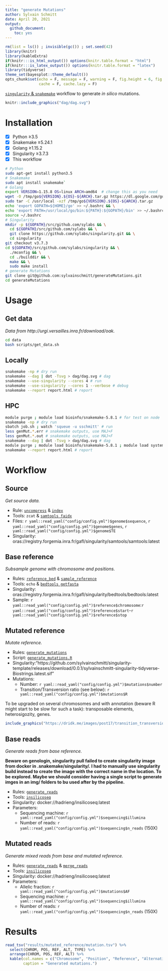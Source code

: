 ```yaml
---
title: "generate Mutations"
author: Sylvain Schmitt
date: April 20, 2021
output:
  github_document: 
    toc: yes
---
```


```r
rm(list = ls()) ; invisible(gc()) ; set.seed(42)
library(knitr)
library(kableExtra)
if(knitr:::is_html_output()) options(knitr.table.format = "html") 
if(knitr:::is_latex_output()) options(knitr.table.format = "latex") 
library(tidyverse)
theme_set(bayesplot::theme_default())
opts_chunk$set(echo = F, message = F, warning = F, fig.height = 6, fig.width = 8,
               cache = F, cache.lazy = F)
```

[`singularity` & `snakemake`](https://github.com/sylvainschmitt/snakemake_singularity) workflow to generate *in silico* mutations.

```r
knitr::include_graphics("dag/dag.svg")
```

# Installation

- [x] Python ≥3.5
- [x] Snakemake ≥5.24.1
- [x] Golang ≥1.15.2
- [x] Singularity ≥3.7.3
- [x] This workflow

```bash
# Python
sudo apt-get install python3.5
# Snakemake
sudo apt install snakemake`
# Golang
export VERSION=1.15.8 OS=linux ARCH=amd64  # change this as you need
wget -O /tmp/go${VERSION}.${OS}-${ARCH}.tar.gz https://dl.google.com/go/go${VERSION}.${OS}-${ARCH}.tar.gz && \
sudo tar -C /usr/local -xzf /tmp/go${VERSION}.${OS}-${ARCH}.tar.gz
echo 'export GOPATH=${HOME}/go' >> ~/.bashrc && \
echo 'export PATH=/usr/local/go/bin:${PATH}:${GOPATH}/bin' >> ~/.bashrc && \
source ~/.bashrc
# Singularity
mkdir -p ${GOPATH}/src/github.com/sylabs && \
  cd ${GOPATH}/src/github.com/sylabs && \
  git clone https://github.com/sylabs/singularity.git && \
  cd singularity
git checkout v3.7.3
cd ${GOPATH}/src/github.com/sylabs/singularity && \
  ./mconfig && \
  cd ./builddir && \
  make && \
  sudo make install
# generate Mutations
git clone git@github.com:sylvainschmitt/generateMutations.git
cd generateMutations
```

# Usage

## Get data

*Data from http://urgi.versailles.inra.fr/download/oak.*

```bash
cd data
bash scripts/get_data.sh
```

## Locally

```bash
snakemake -np # dry run
snakemake --dag | dot -Tsvg > dag/dag.svg # dag
snakemake --use-singularity --cores 4 # run
snakemake --use-singularity --cores 1 --verbose # debug
snakemake --report report.html # report
```

## HPC

```bash
module purge ; module load bioinfo/snakemake-5.8.1 # for test on node
snakemake -np # dry run
sbatch job.sh ; watch 'squeue -u sschmitt' # run
less genMut.*.err # snakemake outputs, use MAJ+F
less genMut.*.out # snakemake outputs, use MAJ+F
snakemake --dag | dot -Tsvg > dag/dag.svg # dag
module purge ; module load bioinfo/snakemake-5.8.1 ; module load system/Python-3.6.3 # for report
snakemake --report report.html # report
```


# Workflow

## Source

*Get source data.*

* Rule: [`uncompress`](https://github.com/sylvainschmitt/generateMutations/blob/main/rules/uncompress.smk) & [`index`](https://github.com/sylvainschmitt/generateMutations/blob/main/rules/index.smk)
* Tools: `zcat` & [`samtools faidx`](http://www.htslib.org/doc/samtools-faidx.html)
* Files: `r yaml::read_yaml("config/config.yml")$genome$sequence`, `r yaml::read_yaml("config/config.yml")$genome$genes`, `r yaml::read_yaml("config/config.yml")$genome$TE`
* Singularity: oras://registry.forgemia.inra.fr/gafl/singularity/samtools/samtools:latest

## **Base** reference

*Subsample genome with chromosome and positions.*

* Rules: [`reference_bed`](https://github.com/sylvainschmitt/generateMutations/blob/main/rules/reference_bed.smk) & [`sample_reference`](https://github.com/sylvainschmitt/generateMutations/blob/main/rules/sample_reference.smk)
* Tools: `echo` & [`bedtools getfasta`](https://bedtools.readthedocs.io/en/latest/content/tools/getfasta.html)
* Singularity: oras://registry.forgemia.inra.fr/gafl/singularity/bedtools/bedtools:latest
* Sample: `r yaml::read_yaml("config/config.yml")$reference$chromosome`:`r yaml::read_yaml("config/config.yml")$reference$start`-`r yaml::read_yaml("config/config.yml")$reference$stop`

## **Mutated** reference

*Mutate reference.*

* Rules: [`generate_mutations`](https://github.com/sylvainschmitt/generateMutations/blob/main/rules/generate_mutations.smk)
* Script: [`generate_mutations.R`](https://bedtools.readthedocs.io/en/latest/content/scripts/generate_mutations.R)
* Singularity:"https://github.com/sylvainschmitt/singularity-template/releases/download/0.0.1/sylvainschmitt-singularity-tidyverse-Biostrings.latest.sif"
* Mutations:
    * Number: `r yaml::read_yaml("config/config.yml")$mutations$number`
    * Transition/Transversion ratio (see below): `r yaml::read_yaml("config/config.yml")$mutations$R`

To be upgraded on several chromosomes and with annotation (beware R might start to be slow for such a task): transposable elements, heterosigozity, genes.

```r
include_graphics("https://dridk.me/images/post17/transition_transversion.png")
```

## **Base** reads

*Generate reads from base reference.*

**Beware on genologin, singularity pull failed to create singularity image from docker in .snakemake/singularity/. I had to manually use singularity build instead to create the image with the correct name in the location. To be explored. Maybe we should consider having a single script to generate imges in an img/ folders to bu used after by the pipeline.**

* Rules: [`generate_reads`](https://github.com/sylvainschmitt/generateMutations/blob/main/rules/generate_reads.smk)
* Tools: [`insilicoseq`](https://insilicoseq.readthedocs.io/en/latest/)
* Singularity:  docker://hadrieng/insilicoseq:latest
* Parameters:
    * Sequencing machine: `r yaml::read_yaml("config/config.yml")$sequencing$illumina` 
    * Number of reads: `r yaml::read_yaml("config/config.yml")$sequencing$n_reads` (150X)

## **Mutated** reads

*Generate mixed reads from base and mutated reference.*

* Rules: [`generate_reads`](https://github.com/sylvainschmitt/generateMutations/blob/main/rules/generate_reads.smk) & [`merge_reads`](https://github.com/sylvainschmitt/generateMutations/blob/main/rules/merge_reads.smk)
* Tools: [`insilicoseq`](https://insilicoseq.readthedocs.io/en/latest/)
* Singularity:  docker://hadrieng/insilicoseq:latest
* Parameters:
    * Allelic fraction: `r yaml::read_yaml("config/config.yml")$mutations$AF` 
    * Sequencing machine: `r yaml::read_yaml("config/config.yml")$sequencing$illumina` 
    * Number of reads: `r yaml::read_yaml("config/config.yml")$sequencing$n_reads` (150X)
        

# Results

```r
read_tsv("results/mutated_reference/mutation.tsv") %>% 
  select(CHROM, POS, REF, ALT, TYPE) %>% 
  arrange(CHROM, POS, REF, ALT) %>% 
  kable(col.names = c("Chromosome", "Position", "Reference", "Alternative", "Type"),
        caption = "Generated mutations.")
```

<!-- ## Resources -->

<!-- * [TreeMutation pages](https://treemutation.netlify.app/mutations-detection.html#in-silico-mutations) -->
<!-- * [genologin skanemake template](https://forgemia.inra.fr/bios4biol/workflows/-/tree/06c6a5cb3206a594f9a535ba8d3df3e64682a8bc/Snakemake/template_dev) -->
<!-- * [Oak genome A4 snakemake](https://forgemia.inra.fr/genome_a4/genome_a4) -->
<!-- * [singularity images from forgemia](https://forgemia.inra.fr/gafl/singularity) -->
<!-- * [biocontainers](https://biocontainers.pro/tools/bioconductor-biostrings) -->

<!-- * https://forgemia.inra.fr/adminforgemia/doc-public/-/wikis/Gitlab-Container-Registry -->
<!-- * https://souchal.pages.in2p3.fr/hugo-perso/2019/09/20/tutorial-singularity-and-docker/ -->

<!-- * https://github.com/ShixiangWang/sigminer -->
<!-- * https://github.com/ShixiangWang/sigflow -->
<!-- * https://github.com/FunGeST/Palimpsest -->
<!-- * https://github.com/IARCbioinfo/needlestack -->
<!-- * https://github.com/luntergroup/octopus -->
<!-- * https://github.com/G3viz/g3viz -->
